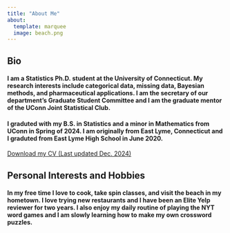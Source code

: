 ```yaml
---
title: "About Me"
about:
  template: marquee
  image: beach.png
---
```


## Bio

#### I am a Statistics Ph.D. student at the University of Connecticut. My research interests include categorical data, missing data, Bayesian methods, and pharmaceutical applications. I am the secretary of our department's Graduate Student Committee and I am the graduate mentor of the UConn Joint Statistical Club.

#### I graduted with my B.S. in Statistics and a minor in Mathematics from UConn in Spring of 2024. I am originally from East Lyme, Connecticut and I graduted from East Lyme High School in June 2020.

[Download my CV (Last updated Dec. 2024)](SanaGuptaCV.pdf)


## Personal Interests and Hobbies

#### In my free time I love to cook, take spin classes, and visit the beach in my hometown. I love trying new restaurants and I have been an Elite Yelp reviewer for two years. I also enjoy my daily routine of playing the NYT word games and I am slowly learning how to make my own crossword puzzles.
